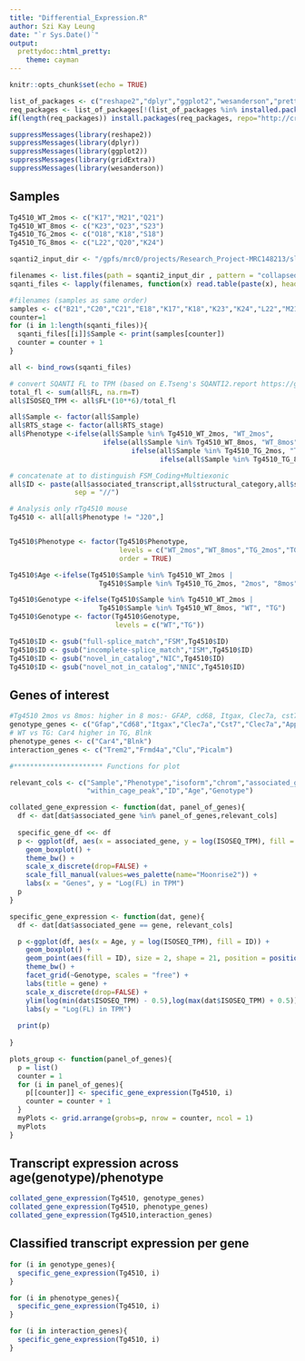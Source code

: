 ```yaml
---
title: "Differential_Expression.R"
author: Szi Kay Leung
date: "`r Sys.Date()`"
output:
  prettydoc::html_pretty:
    theme: cayman
---
```


```r
knitr::opts_chunk$set(echo = TRUE)

list_of_packages <- c("reshape2","dplyr","ggplot2","wesanderson","prettydoc")
req_packages <- list_of_packages[!(list_of_packages %in% installed.packages()[,"Package"])]
if(length(req_packages)) install.packages(req_packages, repo="http://cran.rstudio.com/")

suppressMessages(library(reshape2))
suppressMessages(library(dplyr))
suppressMessages(library(ggplot2))
suppressMessages(library(gridExtra))
suppressMessages(library(wesanderson))

```

## Samples

```r
Tg4510_WT_2mos <- c("K17","M21","Q21")
Tg4510_WT_8mos <- c("K23","O23","S23")
Tg4510_TG_2mos <- c("O18","K18","S18")
Tg4510_TG_8mos <- c("L22","Q20","K24")

```

```r
sqanti2_input_dir <- "/gpfs/mrc0/projects/Research_Project-MRC148213/sl693/WholeTranscriptome/Individual/Isoseq3.2.1/SQANTI2"

filenames <- list.files(path = sqanti2_input_dir , pattern = "collapsed.filtered.rep_classification.filtered_lite_classification.txt", full.names = TRUE)
sqanti_files <- lapply(filenames, function(x) read.table(paste(x), header = TRUE))

#filenames (samples as same order)
samples <- c("B21","C20","C21","E18","K17","K18","K23","K24","L22","M21","O18","O23","Q20","Q21","S18","S23")
counter=1
for (i in 1:length(sqanti_files)){
  sqanti_files[[i]]$Sample <- print(samples[counter])
  counter = counter + 1
}

all <- bind_rows(sqanti_files)

# convert SQANTI FL to TPM (based on E.Tseng's SQANTI2.report https://github.com/Magdoll/SQANTI2)
total_fl <- sum(all$FL, na.rm=T)
all$ISOSEQ_TPM <- all$FL*(10**6)/total_fl

all$Sample <- factor(all$Sample)
all$RTS_stage <- factor(all$RTS_stage)
all$Phenotype <-ifelse(all$Sample %in% Tg4510_WT_2mos, "WT_2mos",
                       ifelse(all$Sample %in% Tg4510_WT_8mos, "WT_8mos", 
                              ifelse(all$Sample %in% Tg4510_TG_2mos, "TG_2mos", 
                                     ifelse(all$Sample %in% Tg4510_TG_8mos, "TG_8mos", "J20"))))

# concatenate at to distinguish FSM_Coding+Multiexonic
all$ID <- paste(all$associated_transcript,all$structural_category,all$subcategory,all$coding, 
                sep = "//")

# Analysis only rTg4510 mouse 
Tg4510 <- all[all$Phenotype != "J20",]


Tg4510$Phenotype <- factor(Tg4510$Phenotype, 
                           levels = c("WT_2mos","WT_8mos","TG_2mos","TG_8mos"), 
                           order = TRUE)

Tg4510$Age <-ifelse(Tg4510$Sample %in% Tg4510_WT_2mos | 
                      Tg4510$Sample %in% Tg4510_TG_2mos, "2mos", "8mos")

Tg4510$Genotype <-ifelse(Tg4510$Sample %in% Tg4510_WT_2mos | 
                      Tg4510$Sample %in% Tg4510_WT_8mos, "WT", "TG")
Tg4510$Genotype <- factor(Tg4510$Genotype,
                          levels = c("WT","TG"))

Tg4510$ID <- gsub("full-splice_match","FSM",Tg4510$ID)
Tg4510$ID <- gsub("incomplete-splice_match","ISM",Tg4510$ID)
Tg4510$ID <- gsub("novel_in_catalog","NIC",Tg4510$ID)
Tg4510$ID <- gsub("novel_not_in_catalog","NNIC",Tg4510$ID)

```
## Genes of interest
```r
#Tg4510 2mos vs 8mos: higher in 8 mos:- GFAP, cd68, Itgax, Clec7a, cst7
genotype_genes <- c("Gfap","Cd68","Itgax","Clec7a","Cst7","Clec7a","App")
# WT vs TG: Car4 higher in TG, Blnk
phenotype_genes <- c("Car4","Blnk")
interaction_genes <- c("Trem2","Frmd4a","Clu","Picalm")

```
```r
#********************** Functions for plot

relevant_cols <- c("Sample","Phenotype","isoform","chrom","associated_gene","associated_transcript","FL","ISOSEQ_TPM",
                   "within_cage_peak","ID","Age","Genotype")

collated_gene_expression <- function(dat, panel_of_genes){
  df <- dat[dat$associated_gene %in% panel_of_genes,relevant_cols]
  
  specific_gene_df <<- df
  p <- ggplot(df, aes(x = associated_gene, y = log(ISOSEQ_TPM), fill = Phenotype)) + 
    geom_boxplot() + 
    theme_bw() +
    scale_x_discrete(drop=FALSE) +
    scale_fill_manual(values=wes_palette(name="Moonrise2")) + 
    labs(x = "Genes", y = "Log(FL) in TPM")
  p
}

specific_gene_expression <- function(dat, gene){
  df <- dat[dat$associated_gene == gene, relevant_cols]

  p <-ggplot(df, aes(x = Age, y = log(ISOSEQ_TPM), fill = ID)) + 
    geom_boxplot() +
    geom_point(aes(fill = ID), size = 2, shape = 21, position = position_jitterdodge(0.1))+
    theme_bw() + 
    facet_grid(~Genotype, scales = "free") +
    labs(title = gene) + 
    scale_x_discrete(drop=FALSE) +    
    ylim(log(min(dat$ISOSEQ_TPM) - 0.5),log(max(dat$ISOSEQ_TPM) + 0.5)) + 
    labs(y = "Log(FL) in TPM")
  
  print(p)
  
}

plots_group <- function(panel_of_genes){
  p = list()
  counter = 1
  for (i in panel_of_genes){
    p[[counter]] <- specific_gene_expression(Tg4510, i)
    counter = counter + 1
  }
  myPlots <- grid.arrange(grobs=p, nrow = counter, ncol = 1)
  myPlots
}

```
## Transcript expression across age(genotype)/phenotype  
```r
collated_gene_expression(Tg4510, genotype_genes)
collated_gene_expression(Tg4510, phenotype_genes)
collated_gene_expression(Tg4510,interaction_genes)

```

## Classified transcript expression per gene

```r
for (i in genotype_genes){
  specific_gene_expression(Tg4510, i)
}

for (i in phenotype_genes){
  specific_gene_expression(Tg4510, i)
}

for (i in interaction_genes){
  specific_gene_expression(Tg4510, i)
}


```